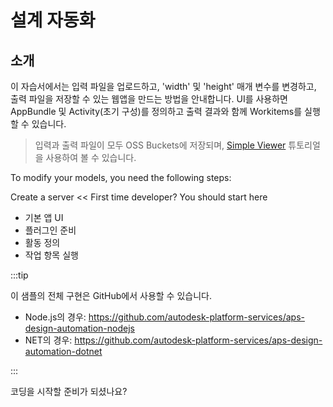 
# 설계 자동화

## 소개

이 자습서에서는 입력 파일을 업로드하고, 'width' 및 'height' 매개 변수를 변경하고, 출력 파일을 저장할 수 있는 웹앱을 만드는 방법을 안내합니다. UI를 사용하면 AppBundle 및 Activity(초기 구성)를 정의하고 출력 결과와 함께 Workitems를 실행할 수 있습니다.

> 입력과 출력 파일이 모두 OSS Buckets에 저장되며, [Simple Viewer](../simple-viewer/) 튜토리얼을 사용하여 볼 수 있습니다.

<ResponsiveVideo src={PreviewUrl} />
To modify your models, you need the following steps:

Create a server << First time developer? You should start here

- 기본 앱 UI
- 플러그인 준비
- 활동 정의
- 작업 항목 실행



:::tip

이 샘플의 전체 구현은 GitHub에서 사용할 수 있습니다.

- Node.js의 경우: https://github.com/autodesk-platform-services/aps-design-automation-nodejs
- NET의 경우: https://github.com/autodesk-platform-services/aps-design-automation-dotnet



:::

코딩을 시작할 준비가 되셨나요?